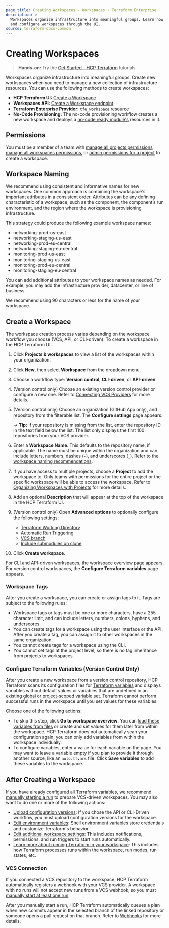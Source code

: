 ```yaml
---
page_title: Creating Workspaces - Workspaces - Terraform Enterprise
description: >-
  Workspaces organize infrastructure into meaningful groups. Learn how to create
  and configure workspaces through the UI.
source: terraform-docs-common
---
```


# Creating Workspaces

> **Hands-on:** Try the [Get Started - HCP Terraform](/terraform/tutorials/cloud-get-started?utm_source=WEBSITE&utm_medium=WEB_IO&utm_offer=ARTICLE_PAGE&utm_content=DOCS) tutorials.

Workspaces organize infrastructure into meaningful groups. Create new workspaces when you need to manage a new collection of infrastructure resources. You can use the following methods to create workspaces:

-   **HCP Terraform UI:** [Create a Workspace](#create-a-workspace)
-   **Workspaces API:** [Create a Workspace endpoint](/terraform/enterprise/api-docs/workspaces#create-a-workspace)
-   **Terraform Enterprise Provider:** [`tfe_workspace` resource](https://registry.terraform.io/providers/hashicorp/tfe/latest/docs/resources/workspace)
-   **No-Code Provisioning:** The no-code provisioning workflow creates a new workspace and deploys a [no-code ready module's](/terraform/enterprise/no-code-provisioning/provisioning) resources in it.

## Permissions

You must be a member of a team with [manage all projects permissions](/terraform/enterprise/users-teams-organizations/permissions#manage-all-projects), [manage all workspaces permissions](/terraform/enterprise/users-teams-organizations/permissions#manage-all-workspaces), or [admin permissions for a project](/terraform/enterprise/users-teams-organizations/permissions#project-admins) to create a workspace.

[permissions-citation]: #intentionally-unused---keep-for-maintainers

## Workspace Naming

We recommend using consistent and informative names for new workspaces. One common approach is combining the workspace's important attributes in a consistent order. Attributes can be any defining characteristic of a workspace, such as the component, the component’s run environment, and the region where the workspace is provisioning infrastructure.

This strategy could produce the following example workspace names:

-   networking-prod-us-east
-   networking-staging-us-east
-   networking-prod-eu-central
-   networking-staging-eu-central
-   monitoring-prod-us-east
-   monitoring-staging-us-east
-   monitoring-prod-eu-central
-   monitoring-staging-eu-central

You can add additional attributes to your workspace names as needed. For example, you may add the infrastructure provider, datacenter, or line of business.

We recommend using 90 characters or less for the name of your workspace.

## Create a Workspace

[workdir]: /terraform/enterprise/workspaces/settings#terraform-working-directory

[trigger]: /terraform/enterprise/workspaces/settings/vcs#automatic-run-triggering

[branch]: /terraform/enterprise/workspaces/settings/vcs#vcs-branch

[submodules]: /terraform/enterprise/workspaces/settings/vcs#include-submodules-on-clone

The workspace creation process varies depending on the workspace workflow you choose (VCS, API, or CLI-driven). To create a workspace in the HCP Terraform UI:

1.  Click **Projects & workspaces** to view a list of the workspaces within your organization.

2.  Click **New**, then select **Workspace** from the dropdown menu.

3.  Choose a workflow type: **Version control**, **CLI-driven**, or **API-driven**.

4.  (Version control only) Choose an existing version control provider or
    configure a new one. Refer to [Connecting VCS
    Providers](/terraform/enterprise/vcs) for more details.

5.  (Version control only) Choose an organization (GitHub App only), and repository from the filterable list. The **Configure settings** page appears.

    -> **Tip:** If your repository is missing from the list, enter the
    repository ID in the text field below the list. The list only displays the
    first 100 repositories from your VCS provider.

6.  Enter a **Workspace Name**. This defaults to the repository name, if applicable. The name must be unique within the organization and can include letters, numbers, dashes (`-`), and underscores (`_`). Refer to the [workspace naming recommendations](#workspace-naming).

7.  If you have access to multiple projects, choose a **Project** to add the workspace to. Only teams with permissions for the entire project or the specific workspace will be able to access the workspace. Refer to [Organizing Workspaces with Projects](https://terraform.io/workspaces/organize-workspaces-with-projects) for more details. 

8.  Add an optional **Description** that will appear at the top of the workspace in the HCP Terraform UI.

9.  (Version control only) Open **Advanced options** to optionally configure the following settings:
    -   [Terraform Working Directory][workdir]
    -   [Automatic Run Triggering][trigger]
    -   [VCS branch][branch]
    -   [Include submodules on clone][submodules]

10. Click **Create workspace**.

For CLI and API-driven workspaces, the workspace overview page appears. For version control workspaces, the **Configure Terraform variables** page appears.

### Workspace Tags

After you create a workspace, you can create or assign tags to it. Tags are subject to the following rules:

-   Workspace tags or tags must be one or more characters, have a 255 character limit, and can include letters, numbers, colons, hyphens, and underscores.
-   You can create tags for a workspace using the user interface or the API. After you create a tag, you can assign it to other workspaces in the same organization.
-   You cannot create tags for a workspace using the CLI.
-   You cannot set tags at the project level, so there is no tag inheritance from projects to workspaces.

### Configure Terraform Variables (Version Control Only)

After you create a new workspace from a version control repository, HCP Terraform scans its configuration files for [Terraform variables](/terraform/enterprise/workspaces/variables#terraform-variables) and displays variables without default values or variables that are undefined in an existing [global or project-scoped variable set](/terraform/enterprise/workspaces/variables/managing-variables#variable-sets). Terraform cannot perform successful runs in the workspace until you set values for these variables.

Choose one of the following actions:

-   To skip this step, click **Go to workspace overview**. You can [load these variables from files](/terraform/enterprise/workspaces/variables/managing-variables#loading-variables-from-files) or create and set values for them later from within the workspace. HCP Terraform does not automatically scan your configuration again; you can only add variables from within the workspace individually.
-   To configure variables, enter a value for each variable on the page. You may want to leave a variable empty if you plan to provide it through another source, like an `auto.tfvars` file. Click **Save variables** to add these variables to the workspace.

## After Creating a Workspace

If you have already configured all Terraform variables, we recommend [manually starting a run](/terraform/enterprise/run/ui#manually-starting-runs) to prepare VCS-driven workspaces. You may also want to do one or more of the following actions:

-   [Upload configuration versions](/terraform/enterprise/workspaces/configurations#providing-configuration-versions): If you chose the API or CLI-Driven workflow, you must upload configuration versions for the workspace.
-   [Edit environment variables](/terraform/enterprise/workspaces/variables): Shell environment variables store credentials and customize Terraform's behavior.
-   [Edit additional workspace settings](/terraform/enterprise/workspaces/settings): This includes notifications, permissions, and run triggers to start runs automatically.
-   [Learn more about running Terraform in your workspace](/terraform/enterprise/run/remote-operations): This includes how Terraform processes runs within the workspace, run modes, run states, etc.

### VCS Connection

If you connected a VCS repository to the workspace, HCP Terraform automatically registers a webhook with your VCS provider. A workspace with no runs will not accept new runs from a VCS webhook, so you must [manually start at least one run](/terraform/enterprise/run/ui#manually-starting-runs).

After you manually start a run, HCP Terraform automatically queues a plan when new commits appear in the selected branch of the linked repository or someone opens a pull request on that branch. Refer to [Webhooks](/terraform/enterprise/vcs#webhooks) for more details.
